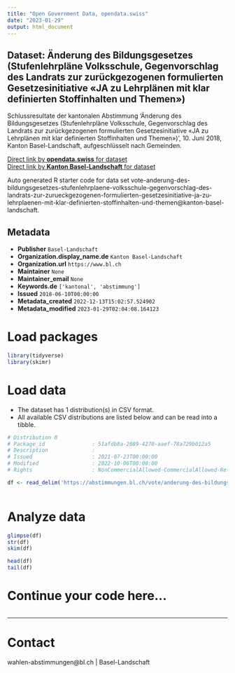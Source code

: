 ```yaml
---
title: "Open Government Data, opendata.swiss"
date: "2023-01-29"
output: html_document
---
```


## Dataset: Änderung des Bildungsgesetzes (Stufenlehrpläne Volksschule, Gegenvorschlag des Landrats zur zurückgezogenen formulierten Gesetzesinitiative «JA zu Lehrplänen mit klar definierten Stoffinhalten und Themen»)

Schlussresultate der kantonalen Abstimmung 'Änderung des Bildungsgesetzes (Stufenlehrpläne Volksschule, Gegenvorschlag des Landrats zur zurückgezogenen formulierten Gesetzesinitiative «JA zu Lehrplänen mit klar definierten Stoffinhalten und Themen») ', 10. Juni 2018, Kanton Basel-Landschaft, aufgeschlüsselt nach Gemeinden.

[Direct link by **opendata.swiss** for dataset](https://opendata.swiss/de/dataset/anderung-des-bildungsgesetzes-stufenlehrplane-volksschule-gegenvorschlag-des-landrats-zur-zuruc)<br>
[Direct link by **Kanton Basel-Landschaft** for dataset](https://abstimmungen.bl.ch/vote/anderung-des-bildungsgesetzes-stufenlehrplaene-volksschule-gegenvorschlag-des-landrats-zur-zurueckgezogenen-formulierten-gesetzesinitiative-ja-zu-lehrplaenen-mit-klar-definierten-stoffinhalten-und-themen/data)

Auto generated R starter code for data set vote-anderung-des-bildungsgesetzes-stufenlehrplaene-volksschule-gegenvorschlag-des-landrats-zur-zurueckgezogenen-formulierten-gesetzesinitiative-ja-zu-lehrplaenen-mit-klar-definierten-stoffinhalten-und-themen@kanton-basel-landschaft.

## Metadata

- **Publisher** `Basel-Landschaft`
- **Organization.display_name.de** `Kanton Basel-Landschaft`
- **Organization.url** `https://www.bl.ch`
- **Maintainer** `None`
- **Maintainer_email** `None`
- **Keywords.de** `['kantonal', 'abstimmung']`
- **Issued** `2018-06-10T00:00:00`
- **Metadata_created** `2022-12-13T15:02:57.524902`
- **Metadata_modified** `2023-01-29T02:04:08.164123`


# Load packages

```r

library(tidyverse)
library(skimr)

```

# Load data

-   The dataset has 1 distribution(s) in CSV format.
-   All available CSV distributions are listed below and can be read into a tibble.

```r

# Distribution 0
# Package_id               : 51afdb8a-2089-4270-aaef-78a729b012a5
# Description              : 
# Issued                   : 2021-07-23T00:00:00
# Modified                 : 2022-10-06T00:00:00
# Rights                   : NonCommercialAllowed-CommercialAllowed-ReferenceRequired

df <- read_delim('https://abstimmungen.bl.ch/vote/anderung-des-bildungsgesetzes-stufenlehrplaene-volksschule-gegenvorschlag-des-landrats-zur-zurueckgezogenen-formulierten-gesetzesinitiative-ja-zu-lehrplaenen-mit-klar-definierten-stoffinhalten-und-themen/data-csv')



```

# Analyze data

```r

glimpse(df)
str(df)
skim(df)

head(df)
tail(df)

```

# Continue your code here...

```r

```

------------------------------------------------------------------------

# Contact

wahlen-abstimmungen@bl.ch | Basel-Landschaft
